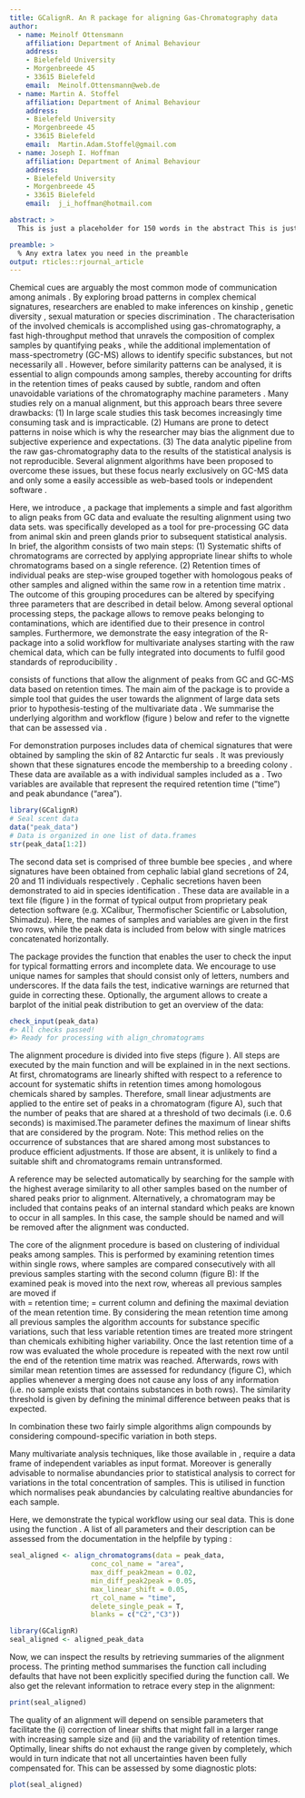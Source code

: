 ```yaml
---
title: GCalignR. An R package for aligning Gas-Chromatography data 
author:
  - name: Meinolf Ottensmann
    affiliation: Department of Animal Behaviour
    address:
    - Bielefeld University
    - Morgenbreede 45
    - 33615 Bielefeld
    email:  Meinolf.Ottensmann@web.de
  - name: Martin A. Stoffel
    affiliation: Department of Animal Behaviour
    address:
    - Bielefeld University
    - Morgenbreede 45
    - 33615 Bielefeld
    email:  Martin.Adam.Stoffel@gmail.com
  - name: Joseph I. Hoffman
    affiliation: Department of Animal Behaviour
    address:
    - Bielefeld University
    - Morgenbreede 45
    - 33615 Bielefeld
    email:  j_i_hoffman@hotmail.com

abstract: >
  This is just a placeholder for 150 words in the abstract This is just a placeholder for 150 words in the abstract This is just a placeholder for 150 words in the abstract This is just a placeholder for 150 words in the abstract This is just a placeholder for 150 words in the abstract This is just a placeholder for 150 words in the abstract This is just a placeholder for 150 words in the abstract This is just a placeholder for 150 words in the abstract This is just a placeholder for 150 words in the abstract This is just a placeholder for 150 words in the abstract This is just a placeholder for 150 words in the abstract This is just a placeholder for 150 words in the abstract This is just a placeholder for 150 words in the abstract

preamble: >
  % Any extra latex you need in the preamble
output: rticles::rjournal_article
---
```




\section{Introduction}
Chemical cues are arguably the most common mode of communication among animals \citep{Wyatt.2014}. By exploring broad  patterns in complex chemical signatures, researchers are enabled to make inferences on kinship \citep{Krause.2012, Stoffel.2015}, genetic diversity \citep{Charpentier.2010, Leclaire.2012}, sexual maturation \citep{Caspers.2011} or species discrimination \citep{Meulemeester.2011}. The characterisation of the involved chemicals is accomplished using gas-chromatography, a fast high-throughput method that unravels the composition of complex samples by quantifying peaks \citep{McNair.2011}, while the additional implementation of mass-spectrometry (GC-MS) allows to identify specific substances, but not necessarily all \citep{Caspers.2011}. \par
However, before similarity patterns can be analysed, it is essential to align compounds among samples, thereby accounting for drifts in the retention times of peaks caused by subtle, random and often unavoidable variations of the chromatography machine parameters \citep{Pierce.2005}. Many studies rely on a manual alignment, but this approach bears three severe drawbacks: (1) In large scale studies this task becomes increasingly time consuming task and is impracticable. (2) Humans are prone to detect patterns in noise which is why the researcher may bias the alignment due to subjective experience and expectations. (3) The data analytic pipeline from the raw gas-chromatography data to the results of the statistical analysis is not reproducible. 
Several alignment algorithms have been proposed to overcome these issues, but these focus nearly exclusively on GC-MS data \citep{Pierce.2005, Robinson.2007,Jiang.2013} and only some a easily accessible as web-based tools \citep{Hoffmann.2009, Wang.2010} or independent software \citep{Dellicour.2013}.  \par
Here, we introduce \pkg{GCalignR}, a package that implements a simple and fast algorithm to align peaks from GC data and evaluate the resulting alignment using two data sets. \pkg{GCalignR} was specifically developed as a tool for pre-processing GC data from animal skin and preen glands prior to subsequent statistical analysis. In brief, the algorithm consists of two main steps: (1) Systematic shifts of chromatograms are corrected by applying appropriate linear shifts to whole chromatograms based on a single reference. (2) Retention times of individual peaks are step-wise grouped together with homologous peaks of other samples and aligned within the same row in a retention time matrix . The outcome of this grouping procedures can be altered by specifying three parameters that are described in detail below. Among several optional processing steps, the package allows to remove peaks belonging to contaminations, which are identified due to their presence in control samples. 
Furthermore, we demonstrate the easy integration of the R-package \href{https://cran.r-project.org/web/packages/vegan/index.html}{\CRANpkg{vegan}} \citep{Oksanen.2016} into a solid workflow for multivariate analyses starting with the raw chemical data, which can be fully integrated into \strong{RMarkdown} documents \citep{Allaire.2016} to fulfil good standards of reproducibility \citep{Peng.2011}.

\section{The Package}
\pkg{GCalignR} consists of functions that allow the alignment of peaks from GC and GC-MS data based on retention times. The main aim of the package is to provide a simple tool that guides the user towards the alignment of large data sets prior to hypothesis-testing of the multivariate data \citep{Anderson.2001}. We summarise the underlying algorithm and workflow (figure \ref{figure:workflow}) below and refer to the vignette that can be assessed via \code{browseVignettes('GCalignR')}.

\begin{figure}[htbp]
  \centering
  \includegraphics[width=13cm]{figures/workflow}
  \caption{\pkg{GCalignR} workflow. In addition to the alignment of substances across samples, the package provides functions for checking and inspecting the data. The aligned data is ready to use for analyses in conjunction with other packages. Each function is explained within the text.}
  \label{figure:workflow}
\end{figure}

\subsection{Example datasets}
For demonstration purposes \pkg{GCalignR} includes data of chemical signatures that were obtained by sampling the skin of 82 Antarctic fur seals \textit{Arctocephalus gazella}. It was previously shown that these signatures encode the membership to a breeding colony \cite{Stoffel.2015}. These data are available as a \emph{List} with individual samples included as a \emph{data.frame}. Two variables are available that represent the required retention time ("time") and peak abundance ("area"). 

```r
library(GCalignR)
# Seal scent data
data("peak_data") 
# Data is organized in one list of data.frames
str(peak_data[1:2]) 
```

The second data set is comprised of three bumble bee species \textit{Bombus bimaculatus}, \textit{B. ephippiatus} and \textit{B. flavifrons} where signatures have been obtained from cephalic labial gland secretions of 24, 20 and 11 individuals respectively \citep{Dellicour.2013}. Cephalic secretions haven been demonstrated to aid in species identification \citep{Meulemeester.2011}. These data are available in a text file (figure \ref{figure:text}) in the format of typical output from proprietary peak detection software (e.g. XCalibur, Thermofischer Scientific or Labsolution, Shimadzu). Here, the names of samples and variables are given in the first two rows, while the peak data is included from below with single matrices concatenated horizontally.
\begin{figure}[htbp]
  \centering
  \includegraphics[width=8cm]{figures/text}
  \caption{Text files are the standard input of \pkg{GCalignR}}
  \label{figure:text}
\end{figure} 

\subsection{Checking the input}
The package provides the function \strong{check{\_}input} that enables the user to check the input for typical formatting errors and incomplete data. We encourage to use unique names for samples that should consist only of letters, numbers and underscores. If the data fails the test, indicative warnings are returned that guide in correcting these. Optionally, the argument \textit{list{\_}peaks} allows to create a barplot of the initial peak distribution to get an overview of the data:

```r
check_input(peak_data)
#> All checks passed!
#> Ready for processing with align_chromatograms
```

\section{Aligning substances among samples}
The alignment procedure is divided into five steps (figure \ref{figure:algorithm}). All steps are executed by the main function \textit{align{\_}chromatograms} and will be explained in in the next sections.
\subsubsection{Linear adjustments of chromatograms}
At first, chromatograms are linearly shifted with respect to a reference to account for systematic shifts in retention times among homologous chemicals shared by samples. Therefore, small linear adjustments are applied to the entire set of peaks in a chromatogram (figure \ref{figure:algorithm} A), such that the number of peaks that are shared at a threshold of two decimals (i.e. 0.6 seconds) is maximised.The parameter \textit{max{\_}linear{\_}shift} defines the maximum of linear shifts that are considered by the program. \newline
Note: This method relies on the occurrence of substances that are shared among most substances to produce efficient adjustments. If those are absent, it is unlikely to find a suitable shift and chromatograms remain untransformed. \par
A reference may be selected automatically by searching for the sample with the highest average similarity to all other samples based on the number of shared peaks prior to alignment. Alternatively, a chromatogram may be included that contains peaks of an internal standard which peaks are \textit{a-priori} known to occur in all samples. In this case, the sample should be named \code{"reference"} and will be removed after the alignment was conducted.

\newpage
\begin{figure}[htbp]
  \centering
  \includegraphics[width=13cm]{figures/algorithm}
  \caption{Overview of the algorithm performed by GCalignR. Row of matrices correspond to substances, columns are samples. Zeros indicate absence of peaks and are ignored in calculations. \strong{A}. Chromatograms are linearly shifted with respect to a reference (S2). Strong{B}. From left to right the first four steps from the input matrix to the final alignment are shown. Peaks are aligned row by row. Initially, always the second sample is compared to the first. Then the next sample is compared to all samples in previous columns until the last column is reached. Coloured cells represent conflicting retention times using \textit{max{\_}peak2mean = 0.02}. \strong{C}. After all peaks have been aligned, rows are merged depending on \textit{min{\_}peak2peak}, which defines the minimum difference that is expected between substances. If merging does not result in the loss of any data, rows are merged. \strong{D}. If specified, all peaks found in one or more blanks are removed as well as the blank itself. \strong{E}. Unique peaks which are present in only a single individual are not of interest for similarity analyses and can be removed as well.}
  \label{figure:algorithm}
\end{figure} 

\subsubsection{Piece-wise alignment of substances}
The core of the alignment procedure is based on clustering of individual peaks among samples. This is performed by examining retention times within single rows, where samples are compared consecutively with all previous samples starting with the second column (figure \ref{figure:algorithm} B):\par
If
\begin{equation}
rt_{m} > \left(\frac{\sum_{i=1}^{m-1}rt_{i}}{m-1}\right) + max{\_}peak2mean
\end{equation}
the examined peak is moved into the next row, whereas all previous samples are moved \par
if
\begin{equation}
rt_{m} < \left(\frac{\sum_{i=1}^{m-1}rt_{i}}{m-1}\right) - max{\_}peak2mean
\end{equation}  
with \textit{rt} = retention time; \textit{m} = current column and \textit{max{\_}peak2mean} defining the maximal deviation of the mean retention time.
\newline By considering the mean retention time among all previous samples the algorithm accounts for substance specific variations, such that less variable retention times are treated more stringent than chemicals exhibiting higher variability. Once the last retention time of a row was evaluated the whole procedure is repeated with the next row until the end of the retention time matrix was reached. Afterwards, rows with similar mean retention times are assessed for redundancy (figure \ref{figure:algorithm} C), which applies whenever a merging does not cause any loss of any information (i.e. no sample exists that contains substances in both rows). The similarity threshold is given by \textit{min{\_}peak2peak} defining the minimal difference between peaks that is expected.
\par In combination these two fairly simple algorithms align compounds by considering compound-specific variation in both steps.

\subsubsection{Normalisation}
Many multivariate analysis techniques, like those available in \pkg{vegan}, require a data frame of independent variables as input format. Moreover is generally advisable to normalise abundancies prior to statistical analysis to correct for variations in the total concentration of samples. This is utilised in \pkg{GCalignR´s} function \code{normalise_peaks} which normalises peak abundancies by calculating realtive abundancies for each sample.  

\section{Workflow}
Here, we demonstrate the typical workflow using our seal data. This is done using the function \code{align{\_}chromatograms}. A list of all parameters and their description can be assessed from the documentation in the helpfile by typing \code{?align{\_}chromatograms}:

```r
seal_aligned <- align_chromatograms(data = peak_data,
                    conc_col_name = "area",
                    max_diff_peak2mean = 0.02,
                    min_diff_peak2peak = 0.05,
                    max_linear_shift = 0.05,
                    rt_col_name = "time",
                    delete_single_peak = T,
                    blanks = c("C2","C3"))
```
```r
library(GCalignR)
seal_aligned <- aligned_peak_data
```

Now, we can inspect the results by retrieving summaries of the alignment process. The printing method summarises the function call including defaults that have not been explicitly specified during the function call. We also get the relevant information to retrace every step in the alignment:

```r
print(seal_aligned)
```

The quality of an alignment will depend on sensible parameters that facilitate the (i) correction of linear shifts that might fall in a larger range with increasing sample size and (ii) and the variability of retention times. Optimally, linear shifts do not exhaust the range given by \code{max{\_}linear{\_}shift} completely, which would in turn indicate that not all uncertainties haven been fully compensated for. This can be assessed by some diagnostic plots:
```r
plot(seal_aligned)
```

\bibliography{ottensmann-stoffel-hoffman}
